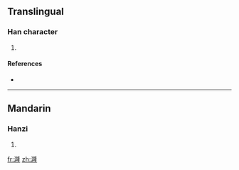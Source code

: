 ==Translingual==

===Han character===
{{Han char|rn=85|rad=水|as=12|sn=15|four=|canj=水弓中一 (ENLM)}}

# {{defn|Han|sort=水12}}

====References====
* {{Han ref|kx=0645.070|dkj=18217|hdz=31733.050|uh=6F0B|ud=28427}}

----

==Mandarin==

===Hanzi===
{{cmn-hanzi|pin=[[lóng]] ([[long2]]), [[sǒng]] ([[song3]])|wg=lung<sup>2</sup>, sung<sup>3</sup>}}

# {{defn|Mandarin}}

[[fr:漋]]
[[zh:漋]]